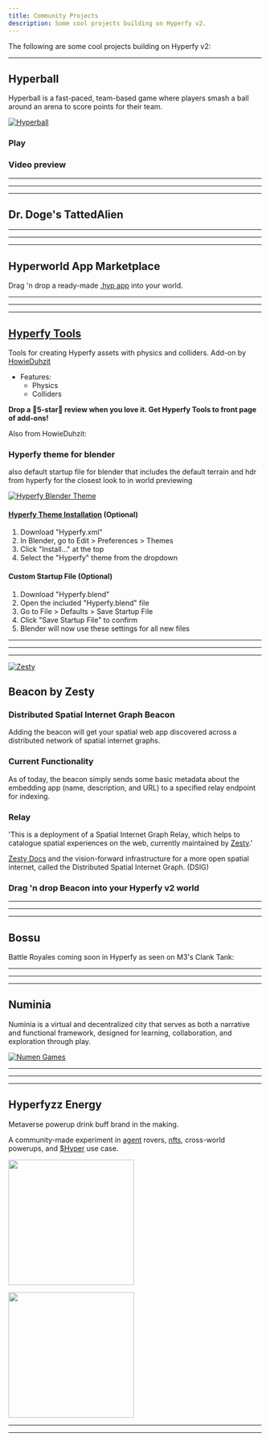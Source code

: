 ```yaml
---
title: Community Projects
description: Some cool projects building on Hyperfy v2.
---
```


<script async src="https://platform.twitter.com/widgets.js"></script>


The following are some cool projects building on Hyperfy v2:

---

## Hyperball

Hyperball is a fast-paced, team-based game where players smash a ball around an arena to score points for their team.

[![Hyperball](/assets/hyperball.webp)](/assets/hyperball.webp)

### Play <Badge text="Beta" variant="tip" />

<LinkCard title="🎮 Play Hyperball" href="https://agents.hyperfy.xyz/" />



### Video preview
<Tweet theme="dark" id="https://x.com/hyperfy_io/status/1883940479827599873
" />

---
---
---

## Dr. Doge's TattedAlien

<LinkCard title="Visit one of the most developed v2 worlds." href="https://tattedalien.club/" />


---
---
---

## Hyperworld App Marketplace

<LinkCard title="Tip creators with $Hyper on Hyperworld App Marketplace" href="https://hyperworld.host/marketplace" />

Drag 'n drop a ready-made [.hyp app](/docs/hyp-format/) into your world.

<LinkPreview id="https://hyperworlds.host/marketplace" />

---
---
---


## [Hyperfy Tools](/resources/3d/#hyperfy-tools/)
<Badge text="Blender Add-on" variant="tip" />

Tools for creating Hyperfy assets with physics and colliders.
Add-on by [HowieDuhzit](/socials/x/#howieduhzit)

* Features:
  + Physics
  + Colliders

<LinkCard title="Get Hyperfy Tools" href="https://extensions.blender.org/addons/hyperfy-tools/" />


**Drop a 🌟5-star🌟 review when you love it.  Get Hyperfy Tools to front page of add-ons!**


Also from HowieDuhzit:

### Hyperfy theme for blender

also default startup file for blender that includes the default terrain and hdr from hyperfy for the closest look to in world previewing

<LinkCard title="Hyperfy theme for blender" href="https://github.com/HowieDuhzit/Hyperfy-Tools/blob/main/Hyperfy.xml" />

[![Hyperfy Blender Theme](/assets/hyperfy-blender-theme.webp)](/assets/hyperfy-blender-theme.webp)


#### [Hyperfy Theme Installation](https://github.com/HowieDuhzit/Hyperfy-Tools/tree/main?tab=readme-ov-file#installation) (Optional)
1. Download "Hyperfy.xml"
2. In Blender, go to Edit > Preferences > Themes
3. Click "Install..." at the top
4. Select the "Hyperfy" theme from the dropdown

#### Custom Startup File (Optional)
1. Download "Hyperfy.blend"
2. Open the included "Hyperfy.blend" file
3. Go to File > Defaults > Save Startup File
4. Click "Save Startup File" to confirm
5. Blender will now use these settings for all new files


---
---
---

[![Zesty](/assets/zesty.webp)](/assets/zesty.webp)


## Beacon by Zesty

<LinkCard title="Spatial Beacon on Zesty GitHub" href="https://github.com/zestyxyz/beacon" />


### Distributed Spatial Internet Graph Beacon
Adding the beacon will get your spatial web app discovered across a distributed network of spatial internet graphs.

### Current Functionality
As of today, the beacon simply sends some basic metadata about the embedding app (name, description, and URL) to a specified relay endpoint for indexing.


### Relay

<LinkCard title="relay.zesty.xyz" href="https://relay.zesty.xyz/" />


'This is a deployment of a Spatial Internet Graph Relay, which helps to catalogue spatial experiences on the web, currently maintained by [Zesty](https://www.zesty.xyz/).'

[Zesty Docs](https://docs.zesty.xyz/graph/overview) and the vision-forward infrastructure for a more open spatial internet, called the Distributed Spatial Internet Graph. (DSIG)

### Drag 'n drop Beacon into your Hyperfy v2 world

<LinkCard title="Get your Beacon on Hyperworld.host App Marketplace" href="https://hyperworld.host/marketplace" />


<LinkCard title="Hyperworld also offers Hosting." href="/hosting/providers" />


---
---
---

## Bossu

<CardGrid>
<LinkCard title="Bossu on X" href="https://x.com/bossu_online" />
<LinkCard title="Bossu website" href="https://bossu.online/" />
<LinkCard title="Bossu on Magic Eden" href="https://magiceden.io/marketplace/bossu_" />
</CardGrid>


Battle Royales coming soon in Hyperfy as seen on M3's Clank Tank:
<YouTube id="R-oObQtsksw" />

---
---
---

## **Numinia**


Numinia is a virtual and decentralized city that serves as both a narrative and functional framework, designed for learning, collaboration, and exploration through play.

[![Numen Games](/assets/Numen_Games_Logo.webp)](/assets/Numen_Games_Logo.webp)


<CardGrid>
<LinkCard title="Numen Games official website" href="https://numen.games/" />
<LinkCard title="Numen Games Github repository" href="https://github.com/numengames" />
<LinkCard title="Join Numen Games' community on Discord" href="https://discord.gg/ASwwdd24pp" />
<LinkCard title="Read manifesto and learn more about their vision" href="https://numen.games/manifesto" />
</CardGrid>



---
---
---


## Hyperfyzz Energy

Metaverse powerup drink buff brand in the making.

A community-made experiment in [agent](/guides/ai/agents/) rovers, [nfts](/guides/web3/), cross-world powerups, and [$Hyper](/token/hyper/) use case.


[<img src="/assets/hyperfyzzz.webp" width="250"/>](/assets/hyperfyzzz.webp)


[<img src="/assets/hyperfyzz-truck.webp" width="250"/>](/assets/hyperfyzz-truck.webp)


<CardGrid>
<LinkCard title="Hyperfyzz truck Asset & .hyp" href="/community/assets/#hypertruck" />
<LinkCard title="Hyperfridge Asset & .hyp" href="/community/assets/#hyperfridge" />
</CardGrid>


---
---

